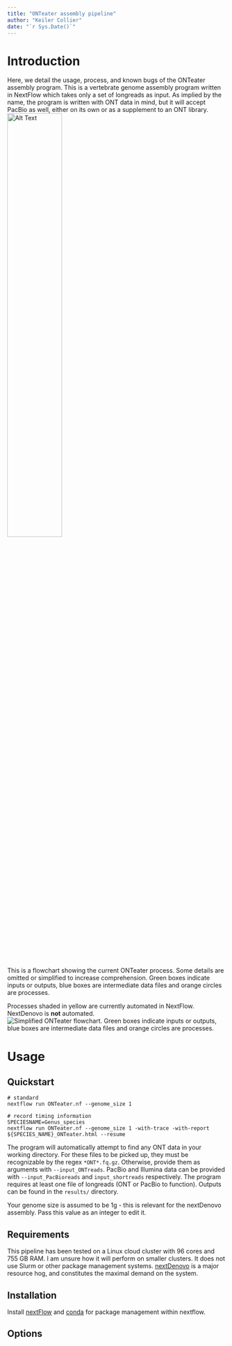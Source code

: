 ```yaml
---
title: "ONTeater assembly pipeline"
author: "Keiler Collier"
date: "`r Sys.Date()`"
---
```

# Introduction
Here, we detail the usage, process, and known bugs of the ONTeater assembly program. This is a vertebrate genome assembly program written in NextFlow which takes only a set of longreads as input. As implied by the name, the program is written with ONT data in mind, but it will accept PacBio as well, either on its own or as a supplement to an ONT library.
<img src="images/Anteater Solider.jpg" alt="Alt Text" style="width:50%; height:50%;">

This is a flowchart showing the current ONTeater process. Some details are omitted or simplified to increase comprehension. Green boxes indicate inputs or outputs, blue boxes are intermediate data files and orange circles are processes. 

Processes shaded in yellow are currently automated in NextFlow. NextDenovo is **not** automated.
![Simplified ONTeater flowchart. Green boxes indicate inputs or outputs, blue boxes are intermediate data files and orange circles are processes.](./images/ONTeater_flowchart.png)

# Usage
## Quickstart
```
# standard
nextflow run ONTeater.nf --genome_size 1

# record timing information
SPECIESNAME=Genus_species
nextflow run ONTeater.nf --genome_size 1 -with-trace -with-report ${SPECIES_NAME}_ONTeater.html --resume
```

The program will automatically attempt to find any ONT data in your working directory. For these files to be picked up, they must be recognizable by the regex `*ONT*.fq.gz`. Otherwise, provide them as arguments with `--input_ONTreads`. PacBio and Illumina data can be provided with `--input_PacBioreads` and `input_shortreads` respectively.
The program requires at least one file of longreads (ONT or PacBio to function). Outputs can be found in the `results/` directory.

Your genome size is assumed to be 1g - this is relevant for the nextDenovo assembly. Pass this value as an integer to edit it.


## Requirements
This pipeline has been tested on a Linux cloud cluster with 96 cores and 755 GB RAM. I am unsure how it will perform on smaller clusters. It does not use Slurm or other package management systems.
[nextDenovo](https://nextdenovo.readthedocs.io/en/latest/) is a major resource hog, and constitutes the maximal demand on the system.

## Installation
Install [nextFlow](https://www.nextflow.io) and [conda](https://docs.conda.io/projects/conda/en/latest/user-guide/getting-started.html) for package management within nextflow.

## Options

